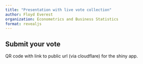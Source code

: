 ```yaml
---
title: "Presentation with live vote collection"
author: Floyd Everest
organization: Econometrics and Business Statistics
format: revealjs
---
```



## Submit your vote

QR code with link to public url (via cloudflare) for the shiny app.
